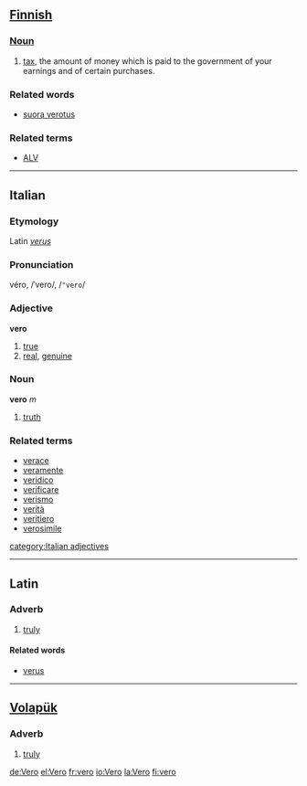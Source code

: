 == [[Finnish]] ==
===[[Noun]]===

#[[tax]], the amount of money which is paid to the government of your earnings and of certain purchases.

===Related words===
*[[suora verotus]]

===Related terms===
*[[ALV]]

----

==Italian==
===Etymology===
Latin ''[[verus]]''
===Pronunciation===
véro, /ˈvero/, /<tt>"vero</tt>/
===Adjective===
'''vero'''

# [[true]]
# [[real]], [[genuine]]

===Noun===
'''vero''' ''m''

# [[truth]]

===Related terms===
*[[verace]]
*[[veramente]]
*[[veridico]]
*[[verificare]]
*[[verismo]]
*[[verità]]
*[[veritiero]]
*[[verosimile]]

[[category:Italian adjectives]]
----

==Latin==
===Adverb===
#[[truly]]

====Related words====
*[[verus]]

----
== [[Volapük]] == 
=== Adverb === 
# [[truly]]
[[de:Vero]]
[[el:Vero]]
[[fr:vero]]
[[io:Vero]]
[[la:Vero]]
[[fi:vero]]